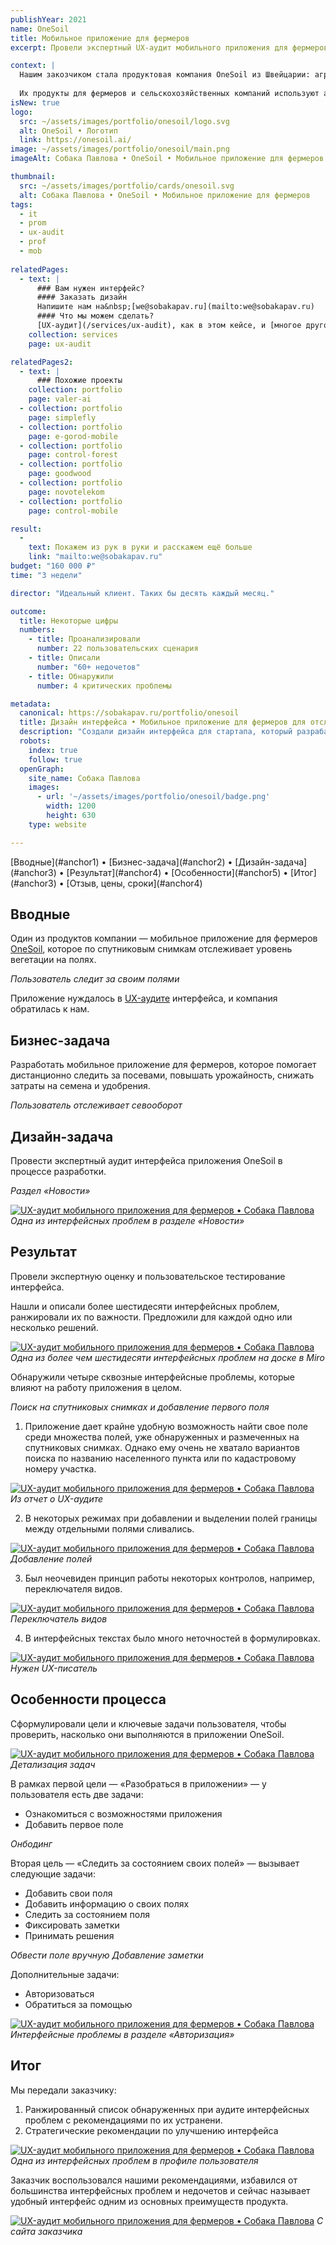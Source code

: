 ```yaml
---
publishYear: 2021
name: OneSoil
title: Мобильное приложение для фермеров
excerpt: Провели экспертный UX-аудит мобильного приложения для фермеров и составили список проблем и рекомендаций

context: |
  Нашим закозчиком стала продуктовая компания OneSoil из Швейцарии: агротехнический стартап, создающий приложения и онлайн-платформу, посвящённую точному земледелию.
  
  Их продукты для фермеров и сельскохозяйственных компаний используют алгоритмы машинного обучения и анализ спутниковых снимков, чтобы улучшить сельскохозяйственные практики.
isNew: true
logo:
  src: ~/assets/images/portfolio/onesoil/logo.svg
  alt: OneSoil • Логотип
  link: https://onesoil.ai/
image: ~/assets/images/portfolio/onesoil/main.png
imageAlt: Собака Павлова • OneSoil • Мобильное приложение для фермеров

thumbnail:
  src: ~/assets/images/portfolio/cards/onesoil.svg
  alt: Собака Павлова • OneSoil • Мобильное приложение для фермеров
tags:
  - it
  - prom
  - ux-audit
  - prof
  - mob
  
relatedPages:
  - text: |
      ### Вам нужен интерфейс?
      #### Заказать дизайн
      Напишите нам на&nbsp;[we@sobakapav.ru](mailto:we@sobakapav.ru) 
      #### Что мы можем сделать?
      [UX-аудит](/services/ux-audit), как в этом кейсе, и [многое другое](/services). 
    collection: services
    page: ux-audit

relatedPages2:
  - text: |
      ### Похожие проекты
    collection: portfolio
    page: valer-ai
  - collection: portfolio
    page: simplefly
  - collection: portfolio
    page: e-gorod-mobile
  - collection: portfolio
    page: control-forest
  - collection: portfolio
    page: goodwood
  - collection: portfolio
    page: novotelekom
  - collection: portfolio
    page: control-mobile

result:
  -
    text: Покажем из рук в руки и расскажем ещё больше
    link: "mailto:we@sobakapav.ru"
budget: "160 000 ₽"
time: "3 недели"

director: "Идеальный клиент. Таких бы десять каждый месяц."

outcome:
  title: Некоторые цифры
  numbers:
    - title: Проанализировали 
      number: 22 пользовательских сценария
    - title: Описали
      number: "60+ недочетов"
    - title: Обнаружили
      number: 4 критических проблемы

metadata:
  canonical: https://sobakapav.ru/portfolio/onesoil
  title: Дизайн интерфейса • Мобильное приложение для фермеров для отслеживания уровня вегетации на полях
  description: "Создали дизайн интерфейса для стартапа, который разрабатывает агрегатор IT-конференций"
  robots:
    index: true
    follow: true
  openGraph:
    site_name: Собака Павлова
    images:
      - url: '~/assets/images/portfolio/onesoil/badge.png'
        width: 1200
        height: 630
    type: website

---
```


<TOC>
[Вводные](#anchor1) • [Бизнес-задача](#anchor2) • [Дизайн-задача](#anchor3) • [Результат](#anchor4) • [Особенности](#anchor5) • [Итог](#anchor3) • [Отзыв, цены, сроки](#anchor4)
</TOC>

## <a name="anchor1" />Вводные

Один из продуктов компании — мобильное приложение для фермеров [OneSoil](https://onesoil.ai/), которое по спутниковым снимкам отслеживает уровень вегетации на полях.

<UniversalSlider count={3}>
  <PhoneMockup image="/images/portfolio/onesoil/57.png" />
  <PhoneMockup image="/images/portfolio/onesoil/58.png" />
  <PhoneMockup image="/images/portfolio/onesoil/59.png" />
  <PhoneMockup image="/images/portfolio/onesoil/59.jpg" />
  <PhoneMockup image="/images/portfolio/onesoil/60.png" />
  <PhoneMockup image="/images/portfolio/onesoil/61.png" />
  <PhoneMockup image="/images/portfolio/onesoil/62.png" />
  <PhoneMockup image="/images/portfolio/onesoil/63.png" />
  <PhoneMockup image="/images/portfolio/onesoil/64.png" />
</UniversalSlider>
<em>Пользователь следит за своим полями</em>

Приложение нуждалось в [UX-аудите](/services/ux-audit) интерфейса, и компания обратилась к нам.

## <a name="anchor2" />Бизнес-задача

Разработать мобильное приложение для фермеров, которое помогает дистанционно следить за посевами, повышать урожайность, снижать затраты на семена и удобрения.

<UniversalSlider count={3}>
  <PhoneMockup image="/images/portfolio/onesoil/32.png" />
  <PhoneMockup image="/images/portfolio/onesoil/33.png" />
  <PhoneMockup image="/images/portfolio/onesoil/34.png" />
  <PhoneMockup image="/images/portfolio/onesoil/35.png" />
  <PhoneMockup image="/images/portfolio/onesoil/36.png" />
  <PhoneMockup image="/images/portfolio/onesoil/37.png" />
  <PhoneMockup image="/images/portfolio/onesoil/38.png" />
  <PhoneMockup image="/images/portfolio/onesoil/39.png" />
  <PhoneMockup image="/images/portfolio/onesoil/40.png" />
</UniversalSlider>
<em>Пользователь отслеживает севооборот</em>

## <a name="anchor2" />Дизайн-задача

Провести экспертный аудит интерфейса приложения OneSoil в процессе разработки.

<div class="flex gap-2 flex-wrap mb-2"> 
  <PhoneMockup image="/images/portfolio/onesoil/10.png" />
  <PhoneMockup image="/images/portfolio/onesoil/12.png" />
</div>
<em>Раздел «Новости»</em>

<a href="/images/portfolio/onesoil/52.png" target="_blank">![UX-аудит мобильного приложения для фермеров • Собака Павлова](~/assets/images/portfolio/onesoil/52.png)</a>
_Одна из интерфейсных проблем в разделе «Новости»_

## <a name="anchor3" />Результат

Провели экспертную оценку и пользовательское тестирование интерфейса.

Нашли и описали более шестидесяти интерфейсных проблем, ранжировали их по важности. Предложили для каждой одно или несколько решений.

<a href="/images/portfolio/onesoil/1.png" target="_blank">![UX-аудит мобильного приложения для фермеров • Собака Павлова](~/assets/images/portfolio/onesoil/1.png)</a>
_Одна из более чем шестидесяти интерфейсных проблем на доске в Miro_

Обнаружили четыре сквозные интерфейсные проблемы, которые влияют на работу приложения в целом.

<UniversalSlider count={3}>
  <PhoneMockup image="/images/portfolio/onesoil/42.png" />
  <PhoneMockup image="/images/portfolio/onesoil/43.png" />
  <PhoneMockup image="/images/portfolio/onesoil/44.png" />
  <PhoneMockup image="/images/portfolio/onesoil/45.png" />
  <PhoneMockup image="/images/portfolio/onesoil/45.png" />
  <PhoneMockup image="/images/portfolio/onesoil/47.png" />
  <PhoneMockup image="/images/portfolio/onesoil/48.png" />
  <PhoneMockup image="/images/portfolio/onesoil/49.png" />
  <PhoneMockup image="/images/portfolio/onesoil/50.png" />
  <PhoneMockup image="/images/portfolio/onesoil/51.png" />
</UniversalSlider>
<em>Поиск на спутниковых снимках и добавление первого поля</em>

1. Приложение дает крайне удобную возможность найти свое поле среди множества полей, уже обнаруженных и размеченных на спутниковых снимках. Однако ему очень не хватало вариантов поиска по названию населенного пункта или по кадастровому номеру участка.

<a href="/images/portfolio/onesoil/54.png" target="_blank">![UX-аудит мобильного приложения для фермеров • Собака Павлова](~/assets/images/portfolio/onesoil/54.png)</a>
_Из отчет о UX-аудите_

2. В некоторых режимах при добавлении и выделении полей границы между отдельными полями сливались.

<a href="/images/portfolio/onesoil/56.png" target="_blank">![UX-аудит мобильного приложения для фермеров • Собака Павлова](~/assets/images/portfolio/onesoil/56.png)</a>
_Добавление полей_

3. Был неочевиден принцип работы некоторых контролов, например, переключателя видов.

<a href="/images/portfolio/onesoil/53.png" target="_blank">![UX-аудит мобильного приложения для фермеров • Собака Павлова](~/assets/images/portfolio/onesoil/53.png)</a>
_Переключатель видов_

4. В интерфейсных текстах было много неточностей в формулировках.

<a href="/images/portfolio/onesoil/55.png" target="_blank">![UX-аудит мобильного приложения для фермеров • Собака Павлова](~/assets/images/portfolio/onesoil/55.png)</a>
_Нужен UX-писатель_

## <a name="anchor4" />Особенности процесса

Сформулировали цели и ключевые задачи пользователя, чтобы проверить, насколько они выполняются в приложении OneSoil.

<a href="/images/portfolio/onesoil/2.png" target="_blank">![UX-аудит мобильного приложения для фермеров • Собака Павлова](~/assets/images/portfolio/onesoil/2.png)</a>
_Детализация задач_

В рамках первой цели — «Разобраться в приложении» — у пользователя есть две задачи:
- Ознакомиться с возможностями приложения
- Добавить первое поле

<UniversalSlider count={3}>
  <PhoneMockup image="/images/portfolio/onesoil/4.png" />
  <PhoneMockup image="/images/portfolio/onesoil/5.png" />
  <PhoneMockup image="/images/portfolio/onesoil/6.png" />
  <PhoneMockup image="/images/portfolio/onesoil/7.png" />
  <PhoneMockup image="/images/portfolio/onesoil/8.png" />
  <PhoneMockup image="/images/portfolio/onesoil/9.png" />
</UniversalSlider>
<em>Онбодинг</em>

Вторая цель — «Следить за состоянием своих полей» — вызывает следующие задачи:
- Добавить свои поля
- Добавить информацию о своих полях
- Следить за состоянием поля
- Фиксировать заметки
- Принимать решения

<UniversalSlider count={3}>
  <PhoneMockup image="/images/portfolio/onesoil/26.png" />
  <PhoneMockup image="/images/portfolio/onesoil/27.png" />
  <PhoneMockup image="/images/portfolio/onesoil/28.png" />
  <PhoneMockup image="/images/portfolio/onesoil/29.png" />
  <PhoneMockup image="/images/portfolio/onesoil/30.png" />
  <PhoneMockup image="/images/portfolio/onesoil/31.png" />
</UniversalSlider>
<em>Обвести поле вручную</em>

<UniversalSlider count={3}>
  <PhoneMockup image="/images/portfolio/onesoil/19.png" />
  <PhoneMockup image="/images/portfolio/onesoil/20.png" />
  <PhoneMockup image="/images/portfolio/onesoil/21.png" />
  <PhoneMockup image="/images/portfolio/onesoil/22.png" />
  <PhoneMockup image="/images/portfolio/onesoil/23.png" />
  <PhoneMockup image="/images/portfolio/onesoil/24.png" />
  <PhoneMockup image="/images/portfolio/onesoil/25.png" />
  <PhoneMockup image="/images/portfolio/onesoil/17.png" />
  <PhoneMockup image="/images/portfolio/onesoil/18.png" />
</UniversalSlider>
<em>Добавление заметки</em>

Дополнительные задачи:
- Авторизоваться
- Обратиться за помощью

<a href="/images/portfolio/onesoil/41.png" target="_blank">![UX-аудит мобильного приложения для фермеров • Собака Павлова](~/assets/images/portfolio/onesoil/41.png)</a>
_Интерфейсные проблемы в разделе «Авторизация»_

## <a name="anchor5" />Итог

Мы передали заказчику:
1. Ранжированный список обнаруженных при аудите интерфейсных проблем c рекомендациями по их устранени.
2. Стратегические рекомендации по улучшению интерфейса

<a href="/images/portfolio/onesoil/65.png" target="_blank">![UX-аудит мобильного приложения для фермеров • Собака Павлова](~/assets/images/portfolio/onesoil/65.png)</a>
_Одна из интерфейсных проблем в профиле пользователя_

Заказчик воспользовался нашими рекомендациями, избавился от большинства интерфейсных проблем и недочетов и сейчас называет удобный интерфейс одним из основных преимуществ продукта.

<a href="/images/portfolio/onesoil/3.png" target="_blank">![UX-аудит мобильного приложения для фермеров • Собака Павлова](~/assets/images/portfolio/onesoil/3.png)</a>
_С сайта заказчика_

## <a name="anchor6" />
